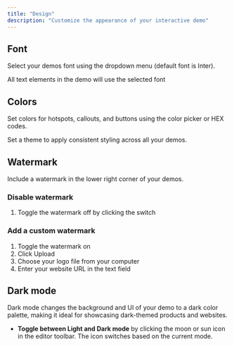 ```yaml
---
title: "Design"
description: "Customize the appearance of your interactive demo"
---
```


## Font

Select your demos font using the dropdown menu (default font is Inter).

<Info>
  All text elements in the demo will use the selected font
</Info>

## Colors

Set colors for hotspots, callouts, and buttons using the color picker or HEX codes.

<Tip>
  Set a theme to apply consistent styling across all your demos.
</Tip>

## Watermark

Include a watermark in the lower right corner of your demos.

### Disable watermark

1. Toggle the watermark off by clicking the switch

### Add a custom watermark

1. Toggle the watermark on
2. Click Upload
3. Choose your logo file from your computer
4. Enter your website URL in the text field

## Dark mode 

Dark mode changes the background and UI of your demo to a dark color palette, making it ideal for showcasing dark-themed products and websites.

- **Toggle between Light and Dark mode** by clicking the moon or sun icon in the editor toolbar. The icon switches based on the current mode.